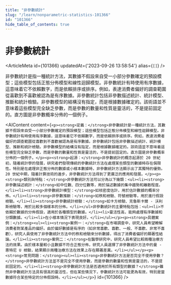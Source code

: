 ```yaml
---
title: "非參數統計"
slug: "/learn/nonparametric-statistics-101366"
id: "101366"
hide_table_of_contents: true
---
```



# 非參數統計

<ArticleMeta id={101366} updatedAt={'2023-09-26 13:58:54'} alias={`[]`} />
<div className='border-solid border-b border-t-0 my-4 border-[var(--ifm-color-gray-300)]' />

非參數統計是指一種統計方法，其數據不假設來自受一小部分參數確定的預設模型；這些模型包括正態分佈模型和線性迴歸模型。非參數統計有時使用有序數據，這意味着它不依賴數字，而是依賴排序或排序。例如，表達消費者偏好的調查範圍從喜歡到不喜歡被認為是有序數據。非參數統計包括非參數描述統計、統計模型、推斷和統計檢驗。非參數模型的結構沒有指定，而是根據數據確定的。該術語並不意味着這些模型完全缺乏參數，而是參數的數量和性質是靈活的，不是提前固定的。直方圖是非參數概率分佈的一個例子。

<AIContent content={`<p><strong>定義：</strong>非參數統計是一種統計方法，其數據不假設來自受一小部分參數確定的預設模型；這些模型包括正態分佈模型和線性迴歸模型。非參數統計有時使用有序數據，這意味着它不依賴數字，而是依賴排序或排序。例如，表達消費者偏好的調查範圍從喜歡到不喜歡被認為是有序數據。非參數統計包括非參數描述統計、統計模型、推斷和統計檢驗。非參數模型的結構沒有指定，而是根據數據確定的。該術語並不意味着這些模型完全缺乏參數，而是參數的數量和性質是靈活的，不是提前固定的。直方圖是非參數概率分佈的一個例子。</p><p><strong>起源：</strong>非參數統計的概念起源於 20 世紀初，隨着統計學的發展，研究者們發現傳統的參數統計方法在處理某些類型的數據時存在侷限性。特別是在處理非正態分佈的數據或小樣本數據時，非參數統計方法顯示出了其獨特的優勢。20 世紀中期，隨着計算技術的進步，非參數統計方法得到了更廣泛的應用和發展。</p><p><strong>類別與特點：</strong>非參數統計方法可以分為以下幾類：<ul><li><strong>非參數描述統計：</strong>如中位數、四分位數等，用於描述數據的集中趨勢和離散程度。</li><li><strong>非參數統計模型：</strong>如核密度估計，用於估計數據的概率分佈。</li><li><strong>非參數推斷：</strong>如秩和檢驗、符號檢驗等，用於進行假設檢驗。</li><li><strong>非參數統計檢驗：</strong>如卡方檢驗、克魯斯卡爾 - 沃利斯檢驗等，用於比較多個樣本的分佈。</li></ul>非參數統計的主要特點包括：<ul><li>不依賴於數據的分佈假設，適用於各種類型的數據。</li><li>靈活性高，能夠處理有序數據和分類數據。</li><li>在小樣本情況下表現良好。</li></ul></p><p><strong>具體案例：</strong><ul><li><strong>案例一：</strong>在市場調查中，研究人員希望瞭解消費者對某產品的偏好。由於偏好數據是有序的（如非常喜歡、喜歡、一般、不喜歡、非常不喜歡），研究人員使用了非參數統計方法中的秩和檢驗來分析數據，得出了消費者偏好的顯著性結論。</li><li><strong>案例二：</strong>在醫學研究中，研究人員希望比較兩種治療方法的效果。由於樣本量較小且數據不符合正態分佈，研究人員選擇了非參數統計方法中的曼 - 惠特尼 U 檢驗，結果顯示兩種治療方法在效果上存在顯著差異。</li></ul></p><p><strong>常見問題：</strong><ul><li><strong>非參數統計方法是否完全不使用參數？</strong>非參數統計方法並不是完全不使用參數，而是參數的數量和性質是靈活的，不是提前固定的。</li><li><strong>非參數統計方法是否適用於所有類型的數據？</strong>雖然非參數統計方法具有很高的靈活性，但在某些情況下，參數統計方法可能更為有效，特別是當數據符合某些特定的分佈假設時。</li></ul></p>`} id={101366} />
